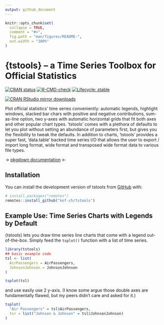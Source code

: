 ```yaml
---
output: github_document
---
```


<!-- README.md is generated from README.Rmd. Please edit that file -->

```r
knitr::opts_chunk$set(
  collapse = TRUE,
  comment = "#>",
  fig.path = "man/figures/README-",
  out.width = "100%"
)
```

# {tstools} -- a Time Series Toolbox for Official Statistics

<!-- badges: start -->
[![CRAN status](https://www.r-pkg.org/badges/version/tstools)](https://CRAN.R-project.org/package=tstools)
[![R-CMD-check](https://github.com/kof-ch/tstools/workflows/R-CMD-check/badge.svg)](https://github.com/kof-ch/tstools/actions)
[![Lifecycle: stable](https://img.shields.io/badge/lifecycle-stable-brightgreen.svg)](https://lifecycle.r-lib.org/articles/stages.html#stable)

[![CRAN RStudio mirror downloads](https://cranlogs.r-pkg.org/badges/grand-total/tstools?color=blue)](https://r-pkg.org/pkg/tstools)
<!-- badges: end -->

Plot official statistics' time series conveniently: automatic legends, highlight windows, stacked bar chars with positive and negative contributions, sum-as-line option, two y-axes with automatic horizontal grids that fit both axes and other popular chart types. 'tstools' comes with a plethora of defaults to let you plot without setting an abundance of parameters first, but gives you the flexibility to tweak the defaults. In addition to charts, 'tstools' provides a super fast, 'data.table' backed time series I/O that allows the user to export / import long format, wide format and transposed wide format data to various file types. 

-> [pkgdown documentation](https://kof-ch.github.io/tstools/) <- 

## Installation

You can install the development version of tstools from [GitHub](https://github.com/) with:

``` r
# install.packages("remotes")
remotes::install_github("kof-ch/tstools")
```

## Example Use:  Time Series Charts with Legends by Default 

{tstools} lets you draw time series line charts that come with a legend out-of-the-box. Simply
feed the `tsplot()` function with a list of time series. 


```r
library(tstools)
## basic example code
tsl <- list(
  AirPassengers = AirPassengers,
  JohnsonJohnson = JohnsonJohnson
)

tsplot(tsl)
```

and use easily use 2 y-axis. (I know some argue those double axes are fundamentally flawed, but my peers didn't care and asked for it.)

```r
tsplot(
  "Air Passengers" = tsl$AirPassengers,
  tsr = list("Johnson & Johnson" = tsl$JohnsonJohnson)
)
```

